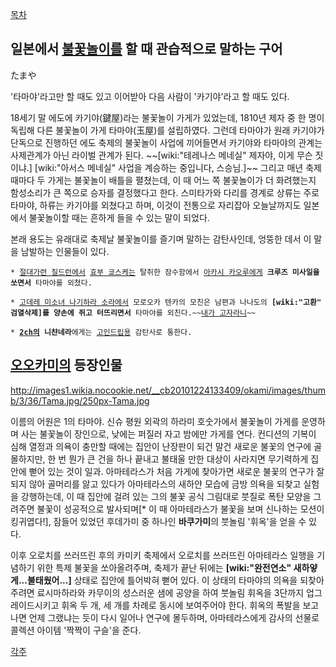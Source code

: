 [[목차]]

== 일본에서 [[불꽃놀이]]를 할 때 관습적으로 말하는 구어 ==
たまや

'타마야'라고만 할 때도 있고 이어받아 다음 사람이 '카기야'라고 할 때도 있다.

18세기 말 에도에 카기야(鍵屋)라는 불꽃놀이 가게가 있었는데, 1810년 제자 중 한 명이 독립해 다른 불꽃놀이 가게 타마야(玉屋)를 설립하였다. 그런데 타마야가 원래 카기야가 단독으로 진행하던 에도 축제의 불꽃놀이 사업에 끼어들면서 카기야와 타마야의 관계는 사제관계가 아닌 라이벌 관계가 된다. ~~[wiki:"테레나스 메네실" 제자야, 이게 무슨 짓이냐.] [wiki:"아서스 메네실" 사업을 계승하는 중입니다, 스승님.]~~ 그리고 매년 축제 때마다 두 가게는 불꽃놀이 배틀을 펼쳤는데, 이 때 어느 쪽 불꽃놀이가 더 화려했는지 함성소리가 큰 쪽으로 승자를 결정했다고 한다. 스미타가와 다리를 경계로 상류는 주로 타마야, 하류는 카기야를 외쳤다고 하며, 이것이 전통으로 자리잡아 오늘날까지도 일본에서 불꽃놀이할 때는 흔하게 들을 수 있는 말이 되었다.

본래 용도는 유래대로 축제날 불꽃놀이를 즐기며 말하는 감탄사인데, 엉뚱한 데서 이 말을 남발하는 인물들이 있다.

 * [[절대가련 칠드런]]에서 [[효부 쿄스케]]는 탈취한 잠수함에서 [[아카시 카오루]]에게 '''크루즈 미사일을 쏘면서''' 타마야를 외쳤다.

 * [[고데레 미소녀 나기하라 소라]]에서 모로오카 텐카의 모친은 남편과 나나도의 '''[wiki:"고환" 검열삭제]를 양손에 쥐고 터뜨리면서''' 타마야를 외친다.~~[[내가 고자라니]]~~

 * '''[[2ch]]의 니챤네라'''에게는 [[고인드립]]용 감탄사로 통한다.


== [[오오카미]]의 등장인물 ==
http://images1.wikia.nocookie.net/__cb20101224133409/okami/images/thumb/3/36/Tama.jpg/250px-Tama.jpg

이름의 어원은 1의 타마야. 신슈 평원 외곽의 하라미 호숫가에서 불꽃놀이 가게를 운영하며 사는 불꽃놀이 장인으로, 낮에는 퍼질러 자고 밤에만 가게를 연다. 컨디션의 기복이 심해 열정과 의욕이 충만할 때에는 집안이 난장판이 되건 말건 새로운 불꽃의 연구에 골몰하지만, 한 번 뭔가 큰 건을 하나 끝내고 불태울 만한 대상이 사라지면 무기력하게 집안에 뻗어 있는 것이 일과. 아마테라스가 처음 가게에 찾아가면 새로운 불꽃의 연구가 잘 되지 않아 골머리를 앓고 있다가 아마테라스의 새하얀 모습에 금방 의욕을 되찾고 실험을 강행하는데, 이 때 집안에 걸려 있는 그의 불꽃 공식 그림대로 붓질로 폭탄 모양을 그려주면 불꽃이 성공적으로 발사되며[* 이 때 아마테라스가 불꽃을 보며 신나하는 모션이 킹귀엽다!], 잠들어 있었던 후데가미 중 하나인 '''바쿠가미'''의 붓놀림 '휘옥'을 얻을 수 있다. 

이후 오로치를 쓰러뜨린 후의 카미키 축제에서 오로치를 쓰러뜨린 아마테라스 일행을 기념하기 위한 특제 불꽃을 쏘아올려주며, 축제가 끝난 뒤에는 '''[wiki:"완전연소" 새하얗게...불태웠어...]''' 상태로 집안에 틀어박혀 뻗어 있다. 이 상태의 타마야의 의욕을 되찾아 주려면 료시마하라와 카무이의 성스러운 샘에 공양을 하여 붓놀림 휘옥을 3단까지 업그레이드시키고 휘옥 두 개, 세 개를 차례로 동시에 보여주어야 한다. 휘옥의 폭발을 보고 나면 언제 그랬냐는 듯이 다시 일어나 연구에 몰두하며, 아마테라스에게 감사의 선물로 콜렉션 아이템 '짝짝이 구슬'을 준다.

[[각주]]

